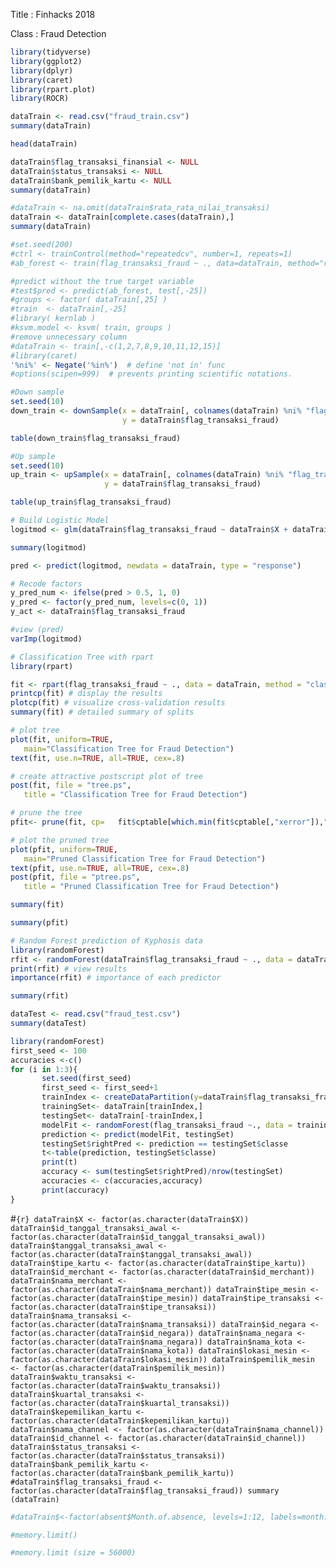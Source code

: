 Title : Finhacks 2018

Class : Fraud Detection

```r
library(tidyverse)
library(ggplot2)
library(dplyr) 
library(caret)
library(rpart.plot)
library(ROCR)
```


```r
dataTrain <- read.csv("fraud_train.csv")
summary(dataTrain)
```

```r
head(dataTrain)
```

```r
dataTrain$flag_transaksi_finansial <- NULL
dataTrain$status_transaksi <- NULL
dataTrain$bank_pemilik_kartu <- NULL
summary(dataTrain)
```

```r
#dataTrain <- na.omit(dataTrain$rata_rata_nilai_transaksi)
dataTrain <- dataTrain[complete.cases(dataTrain),]
summary(dataTrain)
```

```r
#set.seed(200)
#ctrl <- trainControl(method="repeatedcv", number=1, repeats=1)
#ab_forest <- train(flag_transaksi_fraud ~ ., data=dataTrain, method="rf", trControl = ctrl, importance=T)

#predict without the true target variable
#test$pred <- predict(ab_forest, test[,-25])
#groups <- factor( dataTrain[,25] )
#train  <- dataTrain[,-25]
#library( kernlab )
#ksvm.model <- ksvm( train, groups )
#remove unnecessary column
#dataTrain <- train[,-c(1,2,7,8,9,10,11,12,15)]
#library(caret)
'%ni%' <- Negate('%in%')  # define 'not in' func
#options(scipen=999)  # prevents printing scientific notations.

#Down sample
set.seed(10)
down_train <- downSample(x = dataTrain[, colnames(dataTrain) %ni% "flag_transaksi_fraud"],
                         y = dataTrain$flag_transaksi_fraud)

table(down_train$flag_transaksi_fraud)

#Up sample
set.seed(10)
up_train <- upSample(x = dataTrain[, colnames(dataTrain) %ni% "flag_transaksi_fraud"],
                     y = dataTrain$flag_transaksi_fraud)

table(up_train$flag_transaksi_fraud)

# Build Logistic Model
logitmod <- glm(dataTrain$flag_transaksi_fraud ~ dataTrain$X + dataTrain$id_tanggal_transaksi_awal + dataTrain$tanggal_transaksi_awal + dataTrain$tipe_kartu + dataTrain$id_merchant + dataTrain$nama_merchant + dataTrain$tipe_mesin + dataTrain$tipe_transaksi + dataTrain$nama_transaksi + dataTrain$nilai_transaksi + dataTrain$id_negara + dataTrain$nama_negara + dataTrain$nama_kota + dataTrain$lokasi_mesin + dataTrain$pemilik_mesin + dataTrain$waktu_transaksi + dataTrain$kuartal_transaksi + dataTrain$kepemilikan_kartu + dataTrain$nama_channel + dataTrain$id_channel + dataTrain$rata_rata_nilai_transaksi + dataTrain$maksimum_nilai_transaksi + dataTrain$minimum_nilai_transaksi + dataTrain$rata_rata_jumlah_transaksi , family = "binomial", data=down_train)

summary(logitmod)

pred <- predict(logitmod, newdata = dataTrain, type = "response")

# Recode factors
y_pred_num <- ifelse(pred > 0.5, 1, 0)
y_pred <- factor(y_pred_num, levels=c(0, 1))
y_act <- dataTrain$flag_transaksi_fraud
```

```r
#view (pred)
varImp(logitmod)
```

```r
# Classification Tree with rpart
library(rpart)

fit <- rpart(flag_transaksi_fraud ~ ., data = dataTrain, method = "class")
printcp(fit) # display the results 
plotcp(fit) # visualize cross-validation results 
summary(fit) # detailed summary of splits

# plot tree 
plot(fit, uniform=TRUE, 
   main="Classification Tree for Fraud Detection")
text(fit, use.n=TRUE, all=TRUE, cex=.8)

# create attractive postscript plot of tree 
post(fit, file = "tree.ps", 
   title = "Classification Tree for Fraud Detection")

# prune the tree 
pfit<- prune(fit, cp=   fit$cptable[which.min(fit$cptable[,"xerror"]),"CP"])

# plot the pruned tree 
plot(pfit, uniform=TRUE, 
   main="Pruned Classification Tree for Fraud Detection")
text(pfit, use.n=TRUE, all=TRUE, cex=.8)
post(pfit, file = "ptree.ps", 
   title = "Pruned Classification Tree for Fraud Detection")
```

```r
summary(fit)
```

```r
summary(pfit)
```


```r
# Random Forest prediction of Kyphosis data
library(randomForest)
rfit <- randomForest(dataTrain$flag_transaksi_fraud ~ ., data = dataTrain)
print(rfit) # view results 
importance(rfit) # importance of each predictor
```

```r
summary(rfit)
```

```r
dataTest <- read.csv("fraud_test.csv")
summary(dataTest)
```

```r
library(randomForest)
first_seed <- 100
accuracies <-c()
for (i in 1:3){
       set.seed(first_seed)
       first_seed <- first_seed+1
       trainIndex <- createDataPartition(y=dataTrain$flag_transaksi_fraud, p=0.75, list=FALSE)
       trainingSet<- dataTrain[trainIndex,]
       testingSet<- dataTrain[-trainIndex,]
       modelFit <- randomForest(flag_transaksi_fraud ~., data = trainingSet)
       prediction <- predict(modelFit, testingSet)
       testingSet$rightPred <- prediction == testingSet$classe
       t<-table(prediction, testingSet$classe)
       print(t)
       accuracy <- sum(testingSet$rightPred)/nrow(testingSet)
       accuracies <- c(accuracies,accuracy)
       print(accuracy)
}
```







#```{r}
dataTrain$X <- factor(as.character(dataTrain$X))
dataTrain$id_tanggal_transaksi_awal <- factor(as.character(dataTrain$id_tanggal_transaksi_awal))
dataTrain$tanggal_transaksi_awal <- factor(as.character(dataTrain$tanggal_transaksi_awal))
dataTrain$tipe_kartu <- factor(as.character(dataTrain$tipe_kartu))
dataTrain$id_merchant <- factor(as.character(dataTrain$id_merchant))
dataTrain$nama_merchant <- factor(as.character(dataTrain$nama_merchant))
dataTrain$tipe_mesin <- factor(as.character(dataTrain$tipe_mesin))
dataTrain$tipe_transaksi <- factor(as.character(dataTrain$tipe_transaksi))
dataTrain$nama_transaksi <- factor(as.character(dataTrain$nama_transaksi))
dataTrain$id_negara <- factor(as.character(dataTrain$id_negara))
dataTrain$nama_negara <- factor(as.character(dataTrain$nama_negara))
dataTrain$nama_kota <- factor(as.character(dataTrain$nama_kota))
dataTrain$lokasi_mesin <- factor(as.character(dataTrain$lokasi_mesin))
dataTrain$pemilik_mesin <- factor(as.character(dataTrain$pemilik_mesin))
dataTrain$waktu_transaksi <- factor(as.character(dataTrain$waktu_transaksi))
dataTrain$kuartal_transaksi <- factor(as.character(dataTrain$kuartal_transaksi))
dataTrain$kepemilikan_kartu <- factor(as.character(dataTrain$kepemilikan_kartu))
dataTrain$nama_channel <- factor(as.character(dataTrain$nama_channel))
dataTrain$id_channel <- factor(as.character(dataTrain$id_channel))
dataTrain$status_transaksi <- factor(as.character(dataTrain$status_transaksi))
dataTrain$bank_pemilik_kartu <- factor(as.character(dataTrain$bank_pemilik_kartu))
#dataTrain$flag_transaksi_fraud <- factor(as.character(dataTrain$flag_transaksi_fraud))
summary (dataTrain)
```





```r
#dataTrain$<-factor(absent$Month.of.absence, levels=1:12, labels=month.abb) 
```


```r
#memory.limit()
```

```r
#memory.limit (size = 56000)
```



